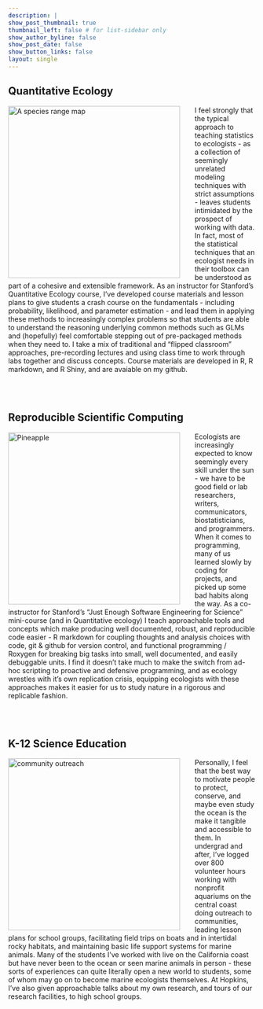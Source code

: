 ```yaml
---
description: |
show_post_thumbnail: true
thumbnail_left: false # for list-sidebar only
show_author_byline: false
show_post_date: false
show_button_links: false
layout: single
---
```



<html>
<head>
<style>
img {
  float: left;
}
</style>
</head>
<body>

<h2>Quantitative Ecology</h2>


<p><img src="thrasher.PNG" alt="A species range map" style="width:350px;height:350px;margin-right:30px;">
I feel strongly that the typical approach to teaching statistics to ecologists - as a collection of seemingly unrelated modeling techniques with strict assumptions - leaves students intimidated by the prospect of working with data. In fact, most of the statistical techniques that an ecologist needs in their toolbox can be understood as part of a cohesive and extensible framework. As an instructor for Stanford's Quantitative Ecology course, I've developed course materials and lesson plans to give students a crash course on the fundamentals - including probability, likelihood, and parameter estimation - and lead them in applying these methods to increasingly complex problems so that students are able to understand the reasoning underlying common methods such as GLMs and (hopefully) feel comfortable stepping out of pre-packaged methods when they need to. I take a mix of traditional and "flipped classroom" approaches, pre-recording lectures and using class time to work through labs together and discuss concepts. Course materials are developed in R, R markdown, and R Shiny, and are avaiable on my github.</p>

<br><br>


<h2>Reproducible Scientific Computing</h2>


<p><img src="R-lotkavolterra.png" alt="Pineapple" style="width:350px;height:350px;margin-right:30px;">
Ecologists are increasingly expected to know seemingly every skill under the sun - we have to be good field or lab researchers, writers, communicators, biostatisticians, and programmers. When it comes to programming, many of us learned slowly by coding for projects, and picked up some bad habits along the way. As a co-instructor for Stanford's "Just Enough Software Engineering for Science" mini-course (and in Quantitative ecology) I teach approachable tools and concepts which make producing well documented, robust, and reproducible code easier - R markdown for coupling thoughts and analysis choices with code, git & github for version control, and functional programming / Roxygen for breaking big tasks into small, well documented, and easily debuggable units. I find it doesn't take much to make the switch from ad-hoc scripting to proactive and defensive programming, and as ecology wrestles with it's own replication crisis, equipping ecologists with these approaches makes it easier for us to study nature in a rigorous and replicable fashion.
</p>



<br><br>

<h2>K-12 Science Education</h2>


<p><img src="aquarium_outreach.jpg" alt="community outreach" style="width:350px;height:350px;margin-right:30px;">
Personally, I feel that the best way to motivate people to protect, conserve, and maybe even study the ocean is the make it tangible and accessible to them. In undergrad and after, I've logged over 800 volunteer hours working with nonprofit aquariums on the central coast doing outreach to communities, leading lesson plans for school groups, facilitating field trips on boats and in intertidal rocky habitats, and maintaining basic life support systems for marine animals. Many of the students I've worked with live on the California coast but have never been to the ocean or seen marine animals in person - these sorts of experiences can quite literally open a new world to students, some of whom may go on to become marine ecologists themselves. At Hopkins, I've also given approachable talks about my own research, and tours of our research facilities, to high school groups.
</p>


</body>
</html>